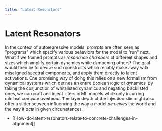 ```yaml
---
title: "Latent Resonators"
---
```


# Latent Resonators

In the context of autoregressive models, prompts are often seen as "programs" which specify various behaviors for the model to "run" next. What if we framed prompts as _resonance chambers_ of different shapes and sizes which amplify certain dynamics while dampening others? The goal would then be to devise such constructs which reliably make away with misaligned spectral components, and apply them directly to latent activations. One promising way of doing this relies on a new formalism from dynamical systems which defines an entire Boolean logic of dynamics. By taking the conjunction of whitelisted dynamics and negating blacklisted ones, we can craft and inject filters in ML models while only incurring minimal compute overhead. The layer depth of the injection site might also offer a slider between influencing the way a model _perceives_ the world and the way it _acts_ in given circumstances.

- [[How-do-latent-resonators-relate-to-concrete-challenges-in-alignment]]
